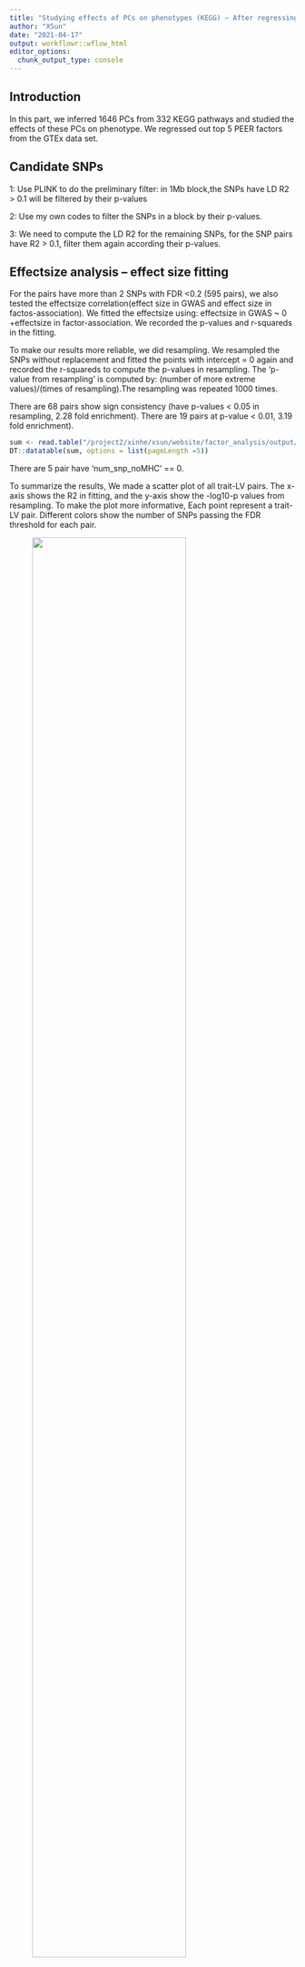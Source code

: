 ```yaml
---
title: "Studying effects of PCs on phenotypes (KEGG) – After regressing out 5 GTEx PEER factors, 'AND' LD Clumping(r2 = 0.1, d= 1Mb)"
author: "XSun"
date: "2021-04-17"
output: workflowr::wflow_html
editor_options:
  chunk_output_type: console
---
```


## **Introduction**

In this part, we inferred 1646 PCs from 332 KEGG pathways and studied the effects of these PCs on phenotype. We regressed out top 5 PEER factors from the GTEx data set. 

## **Candidate SNPs**

1: Use PLINK to do the preliminary filter: in 1Mb block,the SNPs have LD R2 > 0.1 will be filtered by their p-values

2: Use my own codes to filter the SNPs in a block by their p-values.

3: We need to compute the LD R2 for the remaining SNPs, for the SNP pairs have R2 > 0.1, filter them again according their p-values. 

## **Effectsize analysis -- effect size fitting**

For the pairs have more than 2 SNPs with FDR <0.2 (595 pairs), we also tested the effectsize correlation(effect size in GWAS and effect size in factos-association). We fitted the effectsize using: effectsize in GWAS ~ 0 +effectsize in factor-association. We recorded the p-values and r-squareds in the fitting.

To make our results more reliable, we did resampling. We resampled the SNPs without replacement and fitted the points with intercept = 0 again and recorded the r-squareds to compute the p-values in resampling. The 'p-value from resampling' is computed by: (number of more extreme values)/(times of resampling).The resampling was repeated 1000 times.

There are 68 pairs show sign consistency (have p-values < 0.05 in resampling, 2.28 fold enrichment). There are 19 pairs at p-value < 0.01, 3.19 fold enrichment). 


```r
sum <- read.table("/project2/xinhe/xsun/website/factor_analysis/output/simple_sum_pcs_reg_5_d1k_kegg_wb.txt", header = T)
DT::datatable(sum, options = list(pageLength =5))
```

There are 5 pair have 'num_snp_noMHC' == 0. 


To summarize the results, We made a scatter plot of all trait-LV pairs. The x-axis shows the R2 in fitting, and the y-axis show the -log10-p values from resampling. To make the plot more informative, Each point represent a trait-LV pair. Different colors show the number of SNPs passing the FDR threshold for each pair.

<figure class="half">
    <img src="https://github.com/xsun1229/factor_analysis/raw/master/output/effectsizesum_0.2_kegg_wb_d1k.jpeg" width="80%">
</figure>


## **Detailed results for 'eo_pwy292_pc3' **


```r
load("/project2/xinhe/xsun/website/factor_analysis/output/info_table_annot_pval_kegg_pc_reg_5_kegg_d1k_eo.rdata")

DT::datatable(final_full, options = list(pageLength =5))
```


<figure class="half">
    <img src="https://github.com/xsun1229/factor_analysis/raw/master/output/effectsize_pwy292_pc3_eo_pval5e8_kegg_d1k.jpeg" width="80%">
</figure>

## **Detailed results for 'TG_pwy13_pc2' **

```r
load("/project2/xinhe/xsun/website/factor_analysis/output/info_table_annot_pval_kegg_pc_reg_5_kegg_d1k_TG.rdata")

DT::datatable(final_full, options = list(pageLength =5))
```


<figure class="half">
    <img src="https://github.com/xsun1229/factor_analysis/raw/master/output/effectsize_pwy13_pc2_eo_pval5e8_kegg_d1k.jpeg" width="80%">
</figure>


